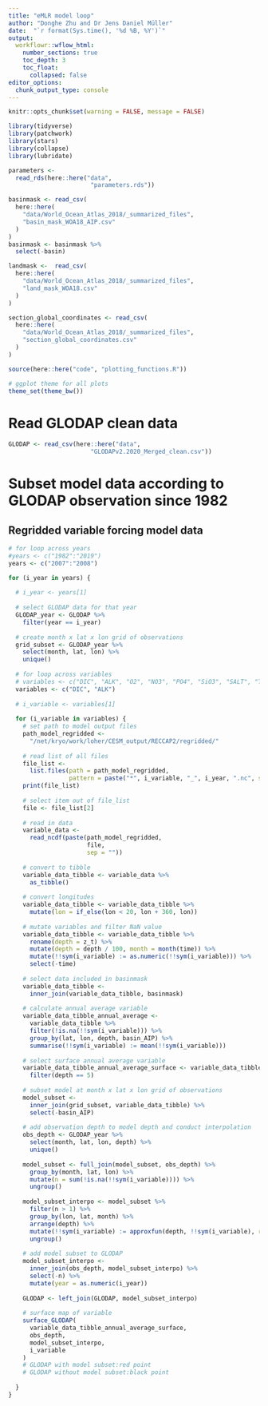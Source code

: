 ```yaml
---
title: "eMLR model loop"
author: "Donghe Zhu and Dr Jens Daniel Müller"
date:  "`r format(Sys.time(), '%d %B, %Y')`"
output: 
  workflowr::wflow_html:
    number_sections: true
    toc_depth: 3
    toc_float:
      collapsed: false
editor_options:
  chunk_output_type: console
---
```


```r
knitr::opts_chunk$set(warning = FALSE, message = FALSE)
```


```r
library(tidyverse)
library(patchwork)
library(stars)
library(collapse)
library(lubridate)
```

```r
parameters <-
  read_rds(here::here("data",
                       "parameters.rds"))
```

```r

basinmask <- read_csv(
  here::here(
    "data/World_Ocean_Atlas_2018/_summarized_files",
    "basin_mask_WOA18_AIP.csv"
  )
)
basinmask <- basinmask %>%
  select(-basin)

landmask <-  read_csv(
  here::here(
    "data/World_Ocean_Atlas_2018/_summarized_files",
    "land_mask_WOA18.csv"
  )
)

```

```r

section_global_coordinates <- read_csv(
  here::here(
    "data/World_Ocean_Atlas_2018/_summarized_files",
    "section_global_coordinates.csv"
  )
)

```

```r
source(here::here("code", "plotting_functions.R"))
```

```r
# ggplot theme for all plots
theme_set(theme_bw())
```


# Read GLODAP clean data

```r

GLODAP <- read_csv(here::here("data",
                       "GLODAPv2.2020_Merged_clean.csv"))

```


# Subset model data according to GLODAP observation since 1982

## Regridded variable forcing model data

```r

# for loop across years
#years <- c("1982":"2019")
years <- c("2007":"2008")

for (i_year in years) {
  
  # i_year <- years[1]
  
  # select GLODAP data for that year
  GLODAP_year <- GLODAP %>%
    filter(year == i_year)
  
  # create month x lat x lon grid of observations
  grid_subset <- GLODAP_year %>%
    select(month, lat, lon) %>%
    unique()
  
  # for loop across variables
  # variables <- c("DIC", "ALK", "O2", "NO3", "PO4", "SiO3", "SALT", "TEMP")
  variables <- c("DIC", "ALK")
  
  # i_variable <- variables[1]
  
  for (i_variable in variables) {
    # set path to model output files
    path_model_regridded <-
      "/net/kryo/work/loher/CESM_output/RECCAP2/regridded/"
    
    # read list of all files
    file_list <-
      list.files(path = path_model_regridded,
                 pattern = paste("*", i_variable, "_", i_year, ".nc", sep = ""))
    print(file_list)
    
    # select item out of file_list
    file <- file_list[2]
    
    # read in data
    variable_data <-
      read_ncdf(paste(path_model_regridded,
                      file,
                      sep = ""))
    
    # convert to tibble
    variable_data_tibble <- variable_data %>%
      as_tibble()
    
    # convert longitudes
    variable_data_tibble <- variable_data_tibble %>%
      mutate(lon = if_else(lon < 20, lon + 360, lon))
    
    # mutate variables and filter NaN value
    variable_data_tibble <- variable_data_tibble %>%
      rename(depth = z_t) %>%
      mutate(depth = depth / 100, month = month(time)) %>%
      mutate(!!sym(i_variable) := as.numeric(!!sym(i_variable))) %>%
      select(-time)
    
    # select data included in basinmask
    variable_data_tibble <-
      inner_join(variable_data_tibble, basinmask)
    
    # calculate annual average variable
    variable_data_tibble_annual_average <-
      variable_data_tibble %>%
      filter(!is.na(!!sym(i_variable))) %>%
      group_by(lat, lon, depth, basin_AIP) %>%
      summarise(!!sym(i_variable) := mean(!!sym(i_variable)))
    
    # select surface annual average variable
    variable_data_tibble_annual_average_surface <- variable_data_tibble_annual_average %>%
      filter(depth == 5)
    
    # subset model at month x lat x lon grid of observations
    model_subset <-
      inner_join(grid_subset, variable_data_tibble) %>%
      select(-basin_AIP)
    
    # add observation depth to model depth and conduct interpolation
    obs_depth <- GLODAP_year %>%
      select(month, lat, lon, depth) %>%
      unique()
    
    model_subset <- full_join(model_subset, obs_depth) %>%
      group_by(month, lat, lon) %>%
      mutate(n = sum(!is.na(!!sym(i_variable)))) %>%
      ungroup()
    
    model_subset_interpo <- model_subset %>%
      filter(n > 1) %>%
      group_by(lon, lat, month) %>%
      arrange(depth) %>%
      mutate(!!sym(i_variable) := approxfun(depth, !!sym(i_variable), rule = 2)(depth)) %>%
      ungroup()
    
    # add model subset to GLODAP
    model_subset_interpo <-
      inner_join(obs_depth, model_subset_interpo) %>%
      select(-n) %>%
      mutate(year = as.numeric(i_year))
    
    GLODAP <- left_join(GLODAP, model_subset_interpo)
    
    # surface map of variable
    surface_GLODAP(
      variable_data_tibble_annual_average_surface,
      obs_depth,
      model_subset_interpo,
      i_variable
    )
    # GLODAP with model subset:red point
    # GLODAP without model subset:black point
    
  }
}

```

